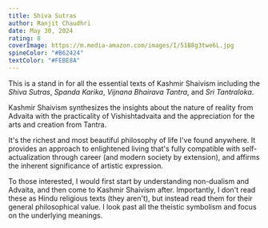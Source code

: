 ```yaml
---
title: Shiva Sutras
author: Ranjit Chaudhri
date: May 30, 2024
rating: 8
coverImage: https://m.media-amazon.com/images/I/51B8g3twe6L.jpg
spineColor: "#B62424"
textColor: "#FEBE8A"
---
```


This is a stand in for all the essential texts of Kashmir Shaivism including the _Shiva Sutras_, _Spanda Karika_, _Vijnana Bhairava Tantra_, and _Sri Tantraloka_.

Kashmir Shaivism synthesizes the insights about the nature of reality from Advaita with the practicality of Vishishtadvaita and the appreciation for the arts and creation from Tantra.

It's the richest and most beautiful philosophy of life I've found anywhere. It provides an approach to enlightened living that's fully compatible with self-actualization through career (and modern society by extension), and affirms the inherent significance of artistic expression.

To those interested, I would first start by understanding non-dualism and Advaita, and then come to Kashmir Shaivism after. Importantly, I don't read these as Hindu religious texts (they aren't), but instead read them for their general philosophical value. I look past all the theistic symbolism and focus on the underlying meanings.
